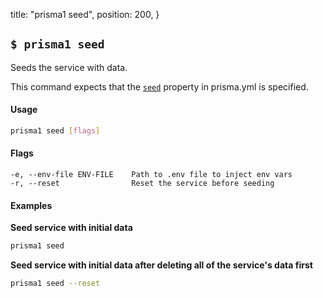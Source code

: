   title: "prisma1 seed",
  position: 200,
}

## `$ prisma1 seed`

Seeds the service with data. 

This command expects that the [`seed`](5cy7#seed-optional) property in prisma.yml is specified.

#### Usage

```sh
prisma1 seed [flags]
```

#### Flags

```
-e, --env-file ENV-FILE    Path to .env file to inject env vars
-r, --reset                Reset the service before seeding
```

#### Examples

**Seed service with initial data**

```sh
prisma1 seed
```

**Seed service with initial data after deleting all of the service's data first**

```sh
prisma1 seed --reset
```